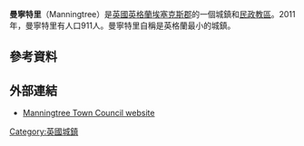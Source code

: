 {{infobox UK place 
|country =                 England
|official_name=            Manningtree
|static_image=             [[Image:The_Stour_Estuary_-_geograph.org.uk_-_14415.jpg|240px]]
|static_image_caption=     
|latitude=                 51.9443
|longitude=                1.0614
|label_position = top
| population = 911
| population_ref = (2011 census)<ref>{{cite web|url=http://www.neighbourhood.statistics.gov.uk/dissemination/LeadKeyFigures.do?a=7&b=11126621&c=CO11+1BT&d=16&e=62&g=6426076&i=1001x1003x1032x1004&m=0&r=0&s=1443178201656&enc=1|title=Town population 2011|accessdate=25 September 2015|archive-url=https://web.archive.org/web/20150925203637/http://www.neighbourhood.statistics.gov.uk/dissemination/LeadKeyFigures.do?a=7&b=11126621&c=CO11+1BT&d=16&e=62&g=6426076&i=1001x1003x1032x1004&m=0&r=0&s=1443178201656&enc=1|archive-date=2015-09-25|dead-url=yes}}</ref>
 |shire_district=           [[Tendring|Tendring]]
|shire_county =            [[埃塞克斯郡|埃塞克斯郡]]
|region=                   東英格蘭
|constituency_westminster=      [[哈里奇和北埃塞克斯_(英國國會選區)|哈里奇和北埃塞克斯]]
|post_town=                MANNINGTREE
|postcode_district=        CO11 1
|postcode_area=            CO
|dial_code=                01206
|os_grid_reference=        TM105317 
}}
'''曼寧特里'''（Manningtree）是[[英國|英國]][[英格蘭|英格蘭]][[埃塞克斯郡|埃塞克斯郡]]的一個城鎮和[[民政教區|民政教區]]。2011年，曼寧特里有人口911人。曼寧特里自稱是英格蘭最小的城鎮。
==參考資料==
{{Reflist}}
==外部連結==
{{commons category}}
* [http://www.manningtreetowncouncil.org.uk Manningtree Town Council website] {{Wayback|url=http://www.manningtreetowncouncil.org.uk/ |date=20190127161103 }}
[[Category:英國城鎮|Category:英國城鎮]]